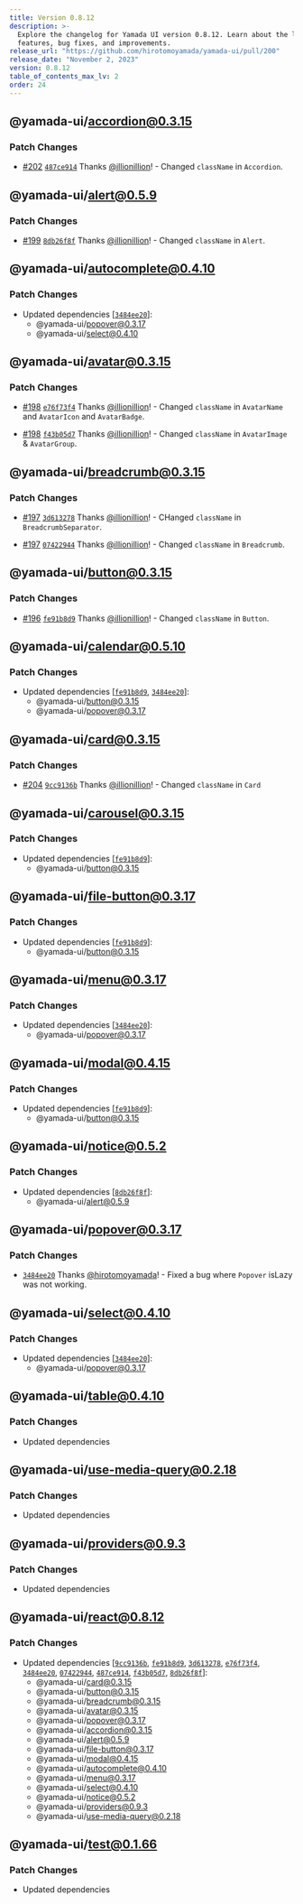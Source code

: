 ```yaml
---
title: Version 0.8.12
description: >-
  Explore the changelog for Yamada UI version 0.8.12. Learn about the latest
  features, bug fixes, and improvements.
release_url: "https://github.com/hirotomoyamada/yamada-ui/pull/200"
release_date: "November 2, 2023"
version: 0.8.12
table_of_contents_max_lv: 2
order: 24
---
```


## @yamada-ui/accordion@0.3.15

### Patch Changes

- [#202](https://github.com/hirotomoyamada/yamada-ui/pull/202) [`487ce914`](https://github.com/hirotomoyamada/yamada-ui/commit/487ce914a3c4137b3014f65aedc20f91f78f1555) Thanks [@illionillion](https://github.com/illionillion)! - Changed `className` in `Accordion`.

## @yamada-ui/alert@0.5.9

### Patch Changes

- [#199](https://github.com/hirotomoyamada/yamada-ui/pull/199) [`8db26f8f`](https://github.com/hirotomoyamada/yamada-ui/commit/8db26f8f6782b84fc2334bcfef8939d176278f50) Thanks [@illionillion](https://github.com/illionillion)! - Changed `className` in `Alert`.

## @yamada-ui/autocomplete@0.4.10

### Patch Changes

- Updated dependencies \[[`3484ee20`](https://github.com/hirotomoyamada/yamada-ui/commit/3484ee20ca18c3e7c291d686b0e308f54b95154e)]:
  - @yamada-ui/popover@0.3.17
  - @yamada-ui/select@0.4.10

## @yamada-ui/avatar@0.3.15

### Patch Changes

- [#198](https://github.com/hirotomoyamada/yamada-ui/pull/198) [`e76f73f4`](https://github.com/hirotomoyamada/yamada-ui/commit/e76f73f492eacff31ee2282b92f3c68e40a91273) Thanks [@illionillion](https://github.com/illionillion)! - Changed `className` in `AvatarName` and `AvatarIcon` and `AvatarBadge`.

- [#198](https://github.com/hirotomoyamada/yamada-ui/pull/198) [`f43b05d7`](https://github.com/hirotomoyamada/yamada-ui/commit/f43b05d79ba3cf1a3cc7cd2e093e862b4c4c19b6) Thanks [@illionillion](https://github.com/illionillion)! - Changed `className` in `AvatarImage` & `AvatarGroup`.

## @yamada-ui/breadcrumb@0.3.15

### Patch Changes

- [#197](https://github.com/hirotomoyamada/yamada-ui/pull/197) [`3d613278`](https://github.com/hirotomoyamada/yamada-ui/commit/3d613278c70e1a60854f286a3986ce657e30ff7f) Thanks [@illionillion](https://github.com/illionillion)! - CHanged `className` in `BreadcrumbSeparator`.

- [#197](https://github.com/hirotomoyamada/yamada-ui/pull/197) [`07422944`](https://github.com/hirotomoyamada/yamada-ui/commit/07422944a20321a9df2cc76835780161b03744fe) Thanks [@illionillion](https://github.com/illionillion)! - Changed `className` in `Breadcrumb`.

## @yamada-ui/button@0.3.15

### Patch Changes

- [#196](https://github.com/hirotomoyamada/yamada-ui/pull/196) [`fe91b8d9`](https://github.com/hirotomoyamada/yamada-ui/commit/fe91b8d97a9f4fc1b0a3c7e97e5053c94cb2089d) Thanks [@illionillion](https://github.com/illionillion)! - Changed `className` in `Button`.

## @yamada-ui/calendar@0.5.10

### Patch Changes

- Updated dependencies \[[`fe91b8d9`](https://github.com/hirotomoyamada/yamada-ui/commit/fe91b8d97a9f4fc1b0a3c7e97e5053c94cb2089d), [`3484ee20`](https://github.com/hirotomoyamada/yamada-ui/commit/3484ee20ca18c3e7c291d686b0e308f54b95154e)]:
  - @yamada-ui/button@0.3.15
  - @yamada-ui/popover@0.3.17

## @yamada-ui/card@0.3.15

### Patch Changes

- [#204](https://github.com/hirotomoyamada/yamada-ui/pull/204) [`9cc9136b`](https://github.com/hirotomoyamada/yamada-ui/commit/9cc9136ba69d8f3a0dd110f71f82e6cacc1b8c86) Thanks [@illionillion](https://github.com/illionillion)! - Changed `className` in `Card`

## @yamada-ui/carousel@0.3.15

### Patch Changes

- Updated dependencies \[[`fe91b8d9`](https://github.com/hirotomoyamada/yamada-ui/commit/fe91b8d97a9f4fc1b0a3c7e97e5053c94cb2089d)]:
  - @yamada-ui/button@0.3.15

## @yamada-ui/file-button@0.3.17

### Patch Changes

- Updated dependencies \[[`fe91b8d9`](https://github.com/hirotomoyamada/yamada-ui/commit/fe91b8d97a9f4fc1b0a3c7e97e5053c94cb2089d)]:
  - @yamada-ui/button@0.3.15

## @yamada-ui/menu@0.3.17

### Patch Changes

- Updated dependencies \[[`3484ee20`](https://github.com/hirotomoyamada/yamada-ui/commit/3484ee20ca18c3e7c291d686b0e308f54b95154e)]:
  - @yamada-ui/popover@0.3.17

## @yamada-ui/modal@0.4.15

### Patch Changes

- Updated dependencies \[[`fe91b8d9`](https://github.com/hirotomoyamada/yamada-ui/commit/fe91b8d97a9f4fc1b0a3c7e97e5053c94cb2089d)]:
  - @yamada-ui/button@0.3.15

## @yamada-ui/notice@0.5.2

### Patch Changes

- Updated dependencies \[[`8db26f8f`](https://github.com/hirotomoyamada/yamada-ui/commit/8db26f8f6782b84fc2334bcfef8939d176278f50)]:
  - @yamada-ui/alert@0.5.9

## @yamada-ui/popover@0.3.17

### Patch Changes

- [`3484ee20`](https://github.com/hirotomoyamada/yamada-ui/commit/3484ee20ca18c3e7c291d686b0e308f54b95154e) Thanks [@hirotomoyamada](https://github.com/hirotomoyamada)! - Fixed a bug where `Popover` isLazy was not working.

## @yamada-ui/select@0.4.10

### Patch Changes

- Updated dependencies \[[`3484ee20`](https://github.com/hirotomoyamada/yamada-ui/commit/3484ee20ca18c3e7c291d686b0e308f54b95154e)]:
  - @yamada-ui/popover@0.3.17

## @yamada-ui/table@0.4.10

### Patch Changes

- Updated dependencies

## @yamada-ui/use-media-query@0.2.18

### Patch Changes

- Updated dependencies

## @yamada-ui/providers@0.9.3

### Patch Changes

- Updated dependencies

## @yamada-ui/react@0.8.12

### Patch Changes

- Updated dependencies \[[`9cc9136b`](https://github.com/hirotomoyamada/yamada-ui/commit/9cc9136ba69d8f3a0dd110f71f82e6cacc1b8c86), [`fe91b8d9`](https://github.com/hirotomoyamada/yamada-ui/commit/fe91b8d97a9f4fc1b0a3c7e97e5053c94cb2089d), [`3d613278`](https://github.com/hirotomoyamada/yamada-ui/commit/3d613278c70e1a60854f286a3986ce657e30ff7f), [`e76f73f4`](https://github.com/hirotomoyamada/yamada-ui/commit/e76f73f492eacff31ee2282b92f3c68e40a91273), [`3484ee20`](https://github.com/hirotomoyamada/yamada-ui/commit/3484ee20ca18c3e7c291d686b0e308f54b95154e), [`07422944`](https://github.com/hirotomoyamada/yamada-ui/commit/07422944a20321a9df2cc76835780161b03744fe), [`487ce914`](https://github.com/hirotomoyamada/yamada-ui/commit/487ce914a3c4137b3014f65aedc20f91f78f1555), [`f43b05d7`](https://github.com/hirotomoyamada/yamada-ui/commit/f43b05d79ba3cf1a3cc7cd2e093e862b4c4c19b6), [`8db26f8f`](https://github.com/hirotomoyamada/yamada-ui/commit/8db26f8f6782b84fc2334bcfef8939d176278f50)]:
  - @yamada-ui/card@0.3.15
  - @yamada-ui/button@0.3.15
  - @yamada-ui/breadcrumb@0.3.15
  - @yamada-ui/avatar@0.3.15
  - @yamada-ui/popover@0.3.17
  - @yamada-ui/accordion@0.3.15
  - @yamada-ui/alert@0.5.9
  - @yamada-ui/file-button@0.3.17
  - @yamada-ui/modal@0.4.15
  - @yamada-ui/autocomplete@0.4.10
  - @yamada-ui/menu@0.3.17
  - @yamada-ui/select@0.4.10
  - @yamada-ui/notice@0.5.2
  - @yamada-ui/providers@0.9.3
  - @yamada-ui/use-media-query@0.2.18

## @yamada-ui/test@0.1.66

### Patch Changes

- Updated dependencies
